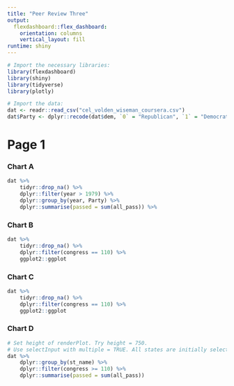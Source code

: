 ```yaml
---
title: "Peer Review Three"
output:
  flexdashboard::flex_dashboard:
    orientation: columns
    vertical_layout: fill
runtime: shiny
---
```


```r
# Import the necessary libraries:
library(flexdashboard)
library(shiny)
library(tidyverse)
library(plotly)

# Import the data:
dat <- readr::read_csv("cel_volden_wiseman_coursera.csv")
dat$Party <- dplyr::recode(dat$dem, `0` = "Republican", `1` = "Democrat")
```

Page 1
======

### Chart A

```r
dat %>%
    tidyr::drop_na() %>%
    dplyr::filter(year > 1979) %>%
    dplyr::group_by(year, Party) %>%
    dplyr::summarise(passed = sum(all_pass)) %>%
```

### Chart B

```r
dat %>%
    tidyr::drop_na() %>%
    dplyr::filter(congress == 110) %>%
    ggplot2::ggplot
```

### Chart C

```r
dat %>%
    tidyr::drop_na() %>%
    dplyr::filter(congress == 110) %>%
    ggplot2::ggplot
```

### Chart D

```r
# Set height of renderPlot. Try height = 750.
# Use selectInput with multiple = TRUE. All states are initially selected.
dat %>%
    dplyr::group_by(st_name) %>%
    dplyr::filter(congress >= 110) %>%
    dplyr::summarise(passed = sum(all_pass))
```
